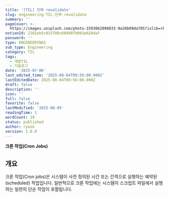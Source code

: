 ```yaml
---
title: '[TIL] 진짜 revalidate'
slug: engineering-TIL-진짜-revalidate
summary: ''
pageCover: >-
  https://images.unsplash.com/photo-1593062096033-9a26b09da705?ixlib=rb-4.0.3&q=85&fm=jpg&crop=entropy&cs=srgb
notionId: 2281eb5c033780c68988fb001e0284af
password: ''
type: ENGINEERINGS
sub_type: Engineering
category: TIL
tags:
  - 개발TIL
  - 기술로그
date: '2025-07-06'
last_edited_time: '2025-08-04T09:56:00.000Z'
lastEditedDate: 2025-08-04T09:56:00.000Z
draft: false
description: ''
icon: ''
full: false
favorite: false
lastModified: '2025-08-05'
readingTime: 1
wordCount: 19
status: published
author: ryoon
version: 1.0.0
---
```


**크론 작업(Cron Jobs)**


## 개요


크론 작업(Cron jobs)은 시스템이 사전 정의된 시간 또는 간격으로 실행하는 예약된(scheduled) 작업입니다. 일반적으로 크론 작업에는 시스템이 스크립트 파일에서 실행하는 일련의 단순 작업이 포함됩니다.

